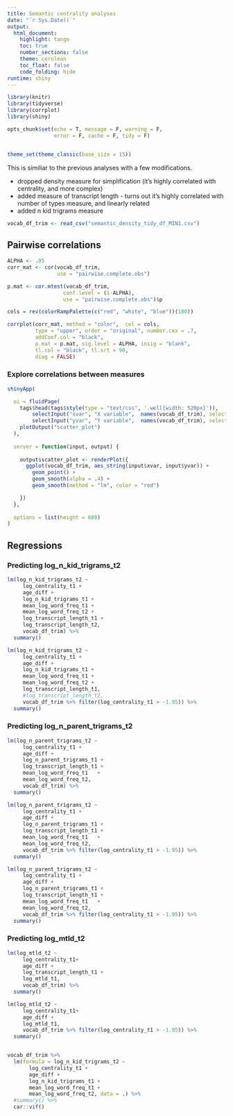 ```yaml
---
title: Semantic centrality analyses
date: "`r Sys.Date()`"
output:
  html_document:
    highlight: tango
    toc: true
    number_sections: false
    theme: cerulean
    toc_float: false
    code_folding: hide
runtime: shiny
---
```


```r
library(knitr)
library(tidyverse)
library(corrplot)
library(shiny)

opts_chunk$set(echo = T, message = F, warning = F, 
               error = F, cache = F, tidy = F)


theme_set(theme_classic(base_size = 15))
```

This is similiar to the previous analyses with a few modifications. 

* dropped density measure for simplification (it's highly correlated with centrality, and more complex)
* added measure of transcript length - turns out it's highly correlated with number of types measure, and linearly related
* added n kid trigrams measure

```r
vocab_df_trim <- read_csv("semantic_density_tidy_df_MIN1.csv")
```

## Pairwise correlations
```r
ALPHA <- .05
corr_mat <- cor(vocab_df_trim, 
                use = "pairwise.complete.obs")

p.mat <- cor.mtest(vocab_df_trim, 
                  conf.level = (1-ALPHA),  
                  use = "pairwise.complete.obs")$p

cols = rev(colorRampPalette(c("red", "white", "blue"))(100))

corrplot(corr_mat, method = "color",  col = cols,
         type = "upper", order = "original", number.cex = .7,
         addCoef.col = "black", 
         p.mat = p.mat, sig.level = ALPHA, insig = "blank", 
         tl.col = "black", tl.srt = 90,
         diag = FALSE)
```


### Explore correlations between measures
```r
shinyApp(

  ui = fluidPage(
    tags$head(tags$style(type = "text/css", '.well{width: 520px}')),
        selectInput("xvar", "X variable",  names(vocab_df_trim), selected = "log_n_parent_trigrams_t1"),
        selectInput("yvar", "Y variable",  names(vocab_df_trim), selected = "log_n_parent_trigrams_t2"),
    plotOutput("scatter_plot")
  ),
  
  server = function(input, output) {
    
    output$scatter_plot <- renderPlot({
      ggplot(vocab_df_trim, aes_string(input$xvar, input$yvar)) +
        geom_point() +
        geom_smooth(alpha = .4) +
        geom_smooth(method = "lm", color = "red") 

    })
  },
  
  options = list(height = 600)
)

```


## Regressions
### Predicting log_n_kid_trigrams_t2
```r
lm(log_n_kid_trigrams_t2 ~ 
     log_centrality_t1 +
     age_diff +
     log_n_kid_trigrams_t1 +
     mean_log_word_freq_t1 + 
     mean_log_word_freq_t2 +
     log_transcript_length_t1 +
     log_transcript_length_t2,
     vocab_df_trim) %>%
  summary()

lm(log_n_kid_trigrams_t2 ~ 
     log_centrality_t1 +
     age_diff +
     log_n_kid_trigrams_t1 +
     mean_log_word_freq_t1 + 
     mean_log_word_freq_t2 +
     log_transcript_length_t1,
     #log_transcript_length_t2,
     vocab_df_trim %>% filter(log_centrality_t1 > -1.95)) %>%
  summary()
```

### Predicting log_n_parent_trigrams_t2
```r
lm(log_n_parent_trigrams_t2 ~ 
     log_centrality_t1 +
     age_diff +
     log_n_parent_trigrams_t1 +
     log_transcript_length_t1 +
     mean_log_word_freq_t1   +
     mean_log_word_freq_t2,
     vocab_df_trim) %>%
  summary()

lm(log_n_parent_trigrams_t2 ~ 
     log_centrality_t1 +
     age_diff +
     log_n_parent_trigrams_t1 +
     log_transcript_length_t1 +
     mean_log_word_freq_t1   +
     mean_log_word_freq_t2,
     vocab_df_trim %>% filter(log_centrality_t1 > -1.95)) %>%
  summary()

lm(log_n_parent_trigrams_t2 ~ 
     log_centrality_t1 +
     age_diff +
     log_n_parent_trigrams_t1 +
     log_transcript_length_t1 +
     mean_log_word_freq_t1   +
     mean_log_word_freq_t2,
     vocab_df_trim %>% filter(log_centrality_t1 > -1.95)) %>%
  summary()


```

### Predicting log_mtld_t2
```r
lm(log_mtld_t2 ~ 
     log_centrality_t1+
     age_diff +
     log_transcript_length_t1 +
     log_mtld_t1,
     vocab_df_trim) %>%
  summary()

lm(log_mtld_t2 ~ 
     log_centrality_t1+
     age_diff +
     log_mtld_t1,
     vocab_df_trim %>% filter(log_centrality_t1 > -1.95)) %>%
  summary()


vocab_df_trim %>%  
  lm(formula = log_n_kid_trigrams_t2 ~ 
       log_centrality_t1 +
       age_diff +
       log_n_kid_trigrams_t1 +
       mean_log_word_freq_t1 +
       mean_log_word_freq_t2, data = .) %>% 
  #summary() %>%
  car::vif()

```